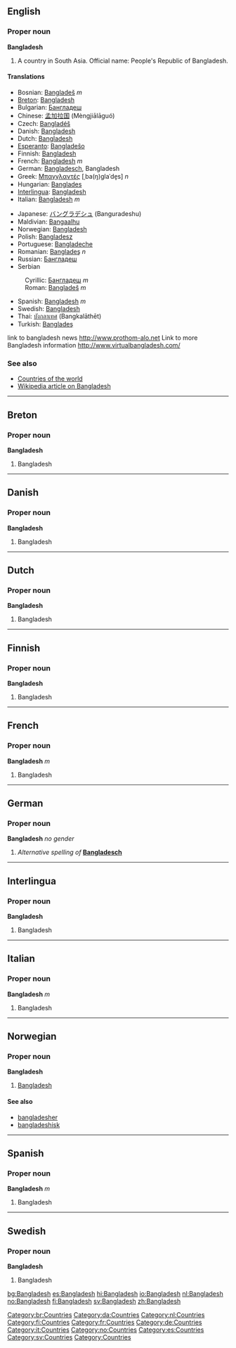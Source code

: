 ==English==
===Proper noun===
'''Bangladesh'''

#A country in South Asia. Official name: People's Republic of Bangladesh.

====Translations====
{{top}}
*Bosnian: [[Bangladeš]] ''m''
*[[Breton]]: [[Bangladesh]]
*Bulgarian: [[Бангладеш]]
*Chinese: [[孟加拉国]] (Mèngjiālāguó)
*Czech: [[Bangladéš]]
*Danish: [[Bangladesh]]
*Dutch: [[Bangladesh]]
*[[Esperanto]]: [[Bangladeŝo]]
*Finnish: [[Bangladesh]]
*French: [[Bangladesh]] ''m''
*German: [[Bangladesch]], Bangladesh
*Greek: [[Μπαγγλαντές]] [ˌba(ŋ)ɡlaˈde̞s] ''n''
*Hungarian: [[Banglades]]
*[[Interlingua]]: [[Bangladesh]]
*Italian: [[Bangladesh]] ''m''
{{mid}}
*Japanese: [[バングラデシュ]] (Banguradeshu)
*Maldivian: [[Bangaalhu]]
*Norwegian: [[#Norwegian|Bangladesh]]
*Polish: [[Bangladesz]]
*Portuguese: [[Bangladeche]]
*Romanian: [[Banglade&#351;#Romanian|Banglade&#351;]] ''n''
*Russian: [[Бангладеш]]
*Serbian
:Cyrillic: [[Бангладеш]] ''m''
:Roman: [[Bangladeš]] ''m''
*Spanish: [[Bangladesh]] ''m''
*Swedish: [[Bangladesh]]
*Thai: [[บังกลาเทศ]] (Bangkalāthēt)
*Turkish: [[Banglade&#351;#Turkish|Banglade&#351;]]
{{bottom}}

link to bangladesh news
http://www.prothom-alo.net
Link to more Bangladesh information
http://www.virtualbangladesh.com/

===See also===
*[[Countries of the world]]
*[[w:Bangladesh|Wikipedia article on Bangladesh]]
----
==Breton==
===Proper noun===
'''Bangladesh'''
[[Category:br:Countries]]

#Bangladesh
----
==Danish==
===Proper noun===
'''Bangladesh'''
[[Category:da:Countries]]

#Bangladesh
----
==Dutch==
===Proper noun===
'''Bangladesh'''
[[Category:nl:Countries]]

#Bangladesh
----
==Finnish==
===Proper noun===
'''Bangladesh'''
[[Category:fi:Countries]]

#Bangladesh
----
==French==
===Proper noun===
'''Bangladesh''' ''m''
[[Category:fr:Countries]]

#Bangladesh
----
==German==
===Proper noun===
'''Bangladesh''' ''no gender''

#''Alternative spelling of'' '''[[Bangladesch]]'''
----
==Interlingua==
===Proper noun===
'''Bangladesh'''
[[Category:de:Countries]]

#Bangladesh
----
==Italian==
===Proper noun===
'''Bangladesh''' ''m''
[[Category:it:Countries]]

#Bangladesh
----
==Norwegian==
===Proper noun===
[[Category:no:Countries]]
'''Bangladesh'''
#[[#English|Bangladesh]]
====See also====
*[[bangladesher]]
*[[bangladeshisk]]
----
==Spanish==
===Proper noun===
'''Bangladesh''' ''m''
[[Category:es:Countries]]

#Bangladesh
----
==Swedish==
===Proper noun===
'''Bangladesh'''
[[Category:sv:Countries]]

#Bangladesh

[[Category:Countries]]
[[bg:Bangladesh]]
[[es:Bangladesh]]
[[hi:Bangladesh]]
[[io:Bangladesh]]
[[nl:Bangladesh]]
[[no:Bangladesh]]
[[fi:Bangladesh]]
[[sv:Bangladesh]]
[[zh:Bangladesh]]
